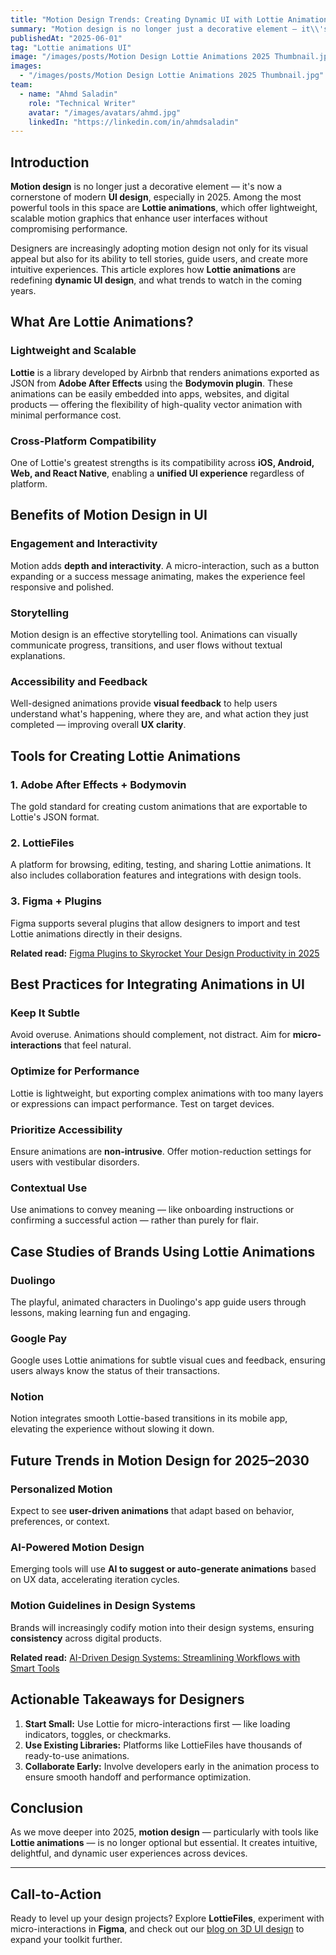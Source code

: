 ```yaml
---
title: "Motion Design Trends: Creating Dynamic UI with Lottie Animations"
summary: "Motion design is no longer just a decorative element — it\\'s now a cornerstone of modern UI design, especially in 2025. Among the most powerful tools in this spa..."
publishedAt: "2025-06-01"
tag: "Lottie animations UI"
image: "/images/posts/Motion Design Lottie Animations 2025 Thumbnail.jpg"
images:
  - "/images/posts/Motion Design Lottie Animations 2025 Thumbnail.jpg"
team:
  - name: "Ahmd Saladin"
    role: "Technical Writer"
    avatar: "/images/avatars/ahmd.jpg"
    linkedIn: "https://linkedin.com/in/ahmdsaladin"
---
```



## Introduction

**Motion design** is no longer just a decorative element — it's now a cornerstone of modern **UI design**, especially in 2025. Among the most powerful tools in this space are **Lottie animations**, which offer lightweight, scalable motion graphics that enhance user interfaces without compromising performance.

Designers are increasingly adopting motion design not only for its visual appeal but also for its ability to tell stories, guide users, and create more intuitive experiences. This article explores how **Lottie animations** are redefining **dynamic UI design**, and what trends to watch in the coming years.

## What Are Lottie Animations?

### Lightweight and Scalable

**Lottie** is a library developed by Airbnb that renders animations exported as JSON from **Adobe After Effects** using the **Bodymovin plugin**. These animations can be easily embedded into apps, websites, and digital products — offering the flexibility of high-quality vector animation with minimal performance cost.

### Cross-Platform Compatibility

One of Lottie's greatest strengths is its compatibility across **iOS, Android, Web, and React Native**, enabling a **unified UI experience** regardless of platform.

## Benefits of Motion Design in UI

### Engagement and Interactivity

Motion adds **depth and interactivity**. A micro-interaction, such as a button expanding or a success message animating, makes the experience feel responsive and polished.

### Storytelling

Motion design is an effective storytelling tool. Animations can visually communicate progress, transitions, and user flows without textual explanations.

### Accessibility and Feedback

Well-designed animations provide **visual feedback** to help users understand what's happening, where they are, and what action they just completed — improving overall **UX clarity**.

## Tools for Creating Lottie Animations

### 1. Adobe After Effects + Bodymovin

The gold standard for creating custom animations that are exportable to Lottie's JSON format.

### 2. LottieFiles

A platform for browsing, editing, testing, and sharing Lottie animations. It also includes collaboration features and integrations with design tools.

### 3. Figma + Plugins

Figma supports several plugins that allow designers to import and test Lottie animations directly in their designs.

**Related read:** [Figma Plugins to Skyrocket Your Design Productivity in 2025](./figma-plugins-2025)

## Best Practices for Integrating Animations in UI

### Keep It Subtle

Avoid overuse. Animations should complement, not distract. Aim for **micro-interactions** that feel natural.

### Optimize for Performance

Lottie is lightweight, but exporting complex animations with too many layers or expressions can impact performance. Test on target devices.

### Prioritize Accessibility

Ensure animations are **non-intrusive**. Offer motion-reduction settings for users with vestibular disorders.

### Contextual Use

Use animations to convey meaning — like onboarding instructions or confirming a successful action — rather than purely for flair.

## Case Studies of Brands Using Lottie Animations

### Duolingo

The playful, animated characters in Duolingo's app guide users through lessons, making learning fun and engaging.

### Google Pay

Google uses Lottie animations for subtle visual cues and feedback, ensuring users always know the status of their transactions.

### Notion

Notion integrates smooth Lottie-based transitions in its mobile app, elevating the experience without slowing it down.

## Future Trends in Motion Design for 2025–2030

### Personalized Motion

Expect to see **user-driven animations** that adapt based on behavior, preferences, or context.

### AI-Powered Motion Design

Emerging tools will use **AI to suggest or auto-generate animations** based on UX data, accelerating iteration cycles.

### Motion Guidelines in Design Systems

Brands will increasingly codify motion into their design systems, ensuring **consistency** across digital products.

**Related read:** [AI-Driven Design Systems: Streamlining Workflows with Smart Tools](./ai-design-systems-2025)

## Actionable Takeaways for Designers

1. **Start Small:** Use Lottie for micro-interactions first — like loading indicators, toggles, or checkmarks.
2. **Use Existing Libraries:** Platforms like LottieFiles have thousands of ready-to-use animations.
3. **Collaborate Early:** Involve developers early in the animation process to ensure smooth handoff and performance optimization.

## Conclusion

As we move deeper into 2025, **motion design** — particularly with tools like **Lottie animations** — is no longer optional but essential. It creates intuitive, delightful, and dynamic user experiences across devices.

---

## Call-to-Action

Ready to level up your design projects? Explore **LottieFiles**, experiment with micro-interactions in **Figma**, and check out our [blog on 3D UI design](./3d-elements-ui) to expand your toolkit further.
